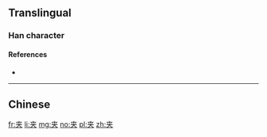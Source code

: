 {{also|夾}}
==Translingual==

===Han character===
{{Han char|rn=37|rad=大|as=03|sn=6|four=|canj=KT}}

====References====
* {{Han ref|kx=0250.071|hdz=10019.060|uh=5939|ud=22841}}

----

==Chinese==
{{zh-see|夾}}

[[fr:夹]]
[[li:夹]]
[[mg:夹]]
[[no:夹]]
[[pl:夹]]
[[zh:夹]]
